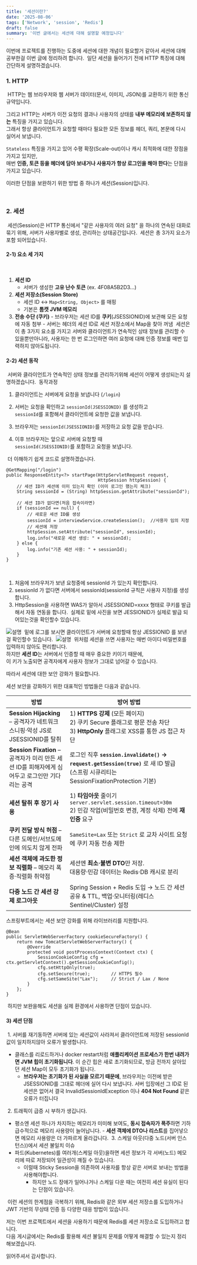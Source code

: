 ```yaml
---
title: '세션이란?'
date: '2025-08-06'
tags: ['Network', 'session', 'Redis']
draft: false
summary: '이번 글에서는 세션에 대해 설명할 예정입니다'
---
```


이번에 프로젝트를 진행하는 도중에 세션에 대한 개념이 필요할거 같아서 세션에 대해 공부한걸 이번 글에 정리하려 합니다.
​
일단 세션을 들어가기 전에 HTTP 특징에 대해 간단하게 설명하겠습니다.
​

### 1\. HTTP

​
HTTP는 웹 브라우저와 웹 서버가 데이터(문서, 이미지, JSON)를 교환하기 위한 통신 규약입니다.

그리고 HTTP는 서버가 이전 요청의 결과나 사용자의 상태를 **내부 메모리에 보존하지 않는** 특징을 가지고 있습니다.  
그래서 항상 클라이언트가 요청할 때마다 필요한 모든 정보를 헤더, 쿼리, 본문에 다시 실어서 보냅니다.

`Stateless` 특징을 가지고 있어 수평 확장(Scale-out)이나 캐시 최적화에 대한 장점을 가지고 있지만,  
매번 **인증, 토큰 등을 헤더에 담아 보내거나 사용자가 항상 로그인을 해야 한다**는 단점을 가지고 있습니다.

이러한 단점을 보완하기 위한 방법 중 하나가 세션(Session)입니다.

​

### 2\. 세션

​
세션(Session)은 HTTP 통신에서 "같은 사용자의 여러 요청" 을 하나의 연속된 대화로 묶기 위해, 서버가 사용자별로 생성, 관리하는 상태공간입니다.
​
세션은 총 3가지 요소가 포함 되어있습니다.
​

#### 2-1) 요소 세 가지

​

1.  **세션 ID**
    - 서버가 생성한 **고유 난수 토큰** (ex. 4F08A5B2D3…)
2.  **세션 저장소(Session Store)**
    - 세션 ID ↔ `Map<String, Object>` 를 매핑
    - 기본은 **톰캣 JVM 메모리**
3.  **전송 수단 (쿠키)** - 브라우저는 세션 ID를 **쿠키**(JSESSIONID)에 보관해 모든 요청에 자동 첨부 - 서버는 헤더의 세션 ID로 세션 저장소에서 Map을 찾아 꺼냄
    ​
    세션은 이 총 3가지 요소를 가지고 서버와 클라이언트가 연속적인 상태 정보를 관리할 수 있을뿐만아니라, 사용자는 한 번 로그인하면 여러 요청에 대해 인증 정보를 매번 입력하지 않아도됩니다.
    ​

#### 2-2) 세션 동작

​
서버와 클라이언트가 연속적인 상태 정보를 관리하기위해 세션이 어떻게 생성되는지 설명하겠습니다.
​
동작과정
​

1. 클라이언트는 서버에게 요청을 보냅니다 (`/login`)

2. 서버는 요청을 확인하고 `sessionId(JSESSIONID)` 를 생성하고  
   `sessionId`를 포함해서 클라이언트에 요청한 값을 보냅니다.

3. 브라우저는 `sessionId(JSESSIONID)`를 저장하고 요청 값을 받습니다.

4. 이후 브라우저는 앞으로 서버에 요청할 때  
   `sessionId(JSESSIONID)`를 포함하고 요청을 보냅니다.

​
더 이해하기 쉽게 코드로 설명하겠습니다.
​

```
@GetMapping("/login")
public ResponseEntity<?> startPage(HttpServletRequest request,
                                   HttpSession httpSession) {
    // 세션 ID가 세션에 이미 있는지 확인 (이미 로그인 했는지 체크)
    String sessionId = (String) httpSession.getAttribute("sessionId");
​
    // 세션 ID가 없다면(처음 접속이라면)
    if (sessionId == null) {
        // 새로운 세션 ID를 생성
        sessionId = interviewService.createSession();  //사용자 임의 지정
        // 세션에 저장
        httpSession.setAttribute("sessionId", sessionId);
        log.info("새로운 세션 생성: " + sessionId);
    } else {
        log.info("기존 세션 사용: " + sessionId);
    }
}
```

​

1. 처음에 브라우저가 보낸 요청중에 sessionId 가 있는지 확인합니다.
   ​
2. sessionId 가 없다면 서버에서 sessionId(sessionId 규칙은 사용자 지정)를 생성합니다.
   ​
3. HttpSession을 사용하면 WAS가 알아서 JSESSIONID=xxxx 형태로 쿠키를 발급해서 자동 연동을 합니다.
   ​
   실제로 밑에 사진을 보면 JESSIONID가 실제로 발급 되어있는것을 확인할수 있습니다.

​![설명](/static/images/기존세션.png)
​
밑에 로그를 보시면 클라이언트가 서버에 요청할때 항상 JESSIONID 를 보낸걸 확인할수 있습니다.
​
​![설명](/static/images/JESSIONID.png)
​
위처럼 세션을 쓰면 사용자는 매번 아이디·비밀번호를 입력하지 않아도 편리합니다.  
하지만 **세션 ID**는 서버에서 인증할 때 매우 중요한 키이기 때문에,  
이 키가 노출되면 공격자에게 사용자 정보가 그대로 넘어갈 수 있습니다.

따라서 세션에 대한 보안 강화가 필요합니다.

세션 보안을 강화하기 위한 대표적인 방법들은 다음과 같습니다.

| 방법                                                                                           | 방어 방법                                                                                                                                |
| ---------------------------------------------------------------------------------------------- | ---------------------------------------------------------------------------------------------------------------------------------------- |
| **Session Hijacking** – 공격자가 네트워크 스니핑·악성 JS로 JSESSIONID를 탈취                   | 1) **HTTPS 강제** (모든 페이지)<br/>2) 쿠키 Secure 플래그로 평문 전송 차단<br/>3) **HttpOnly** 플래그로 XSS를 통한 JS 접근 차단          |
| **Session Fixation** – 공격자가 미리 만든 세션 ID를 피해자에게 심어두고 로그인만 기다리는 공격 | 로그인 직후 **`session.invalidate()` → `request.getSession(true)`** 로 새 ID 발급<br/>(스프링 시큐리티는 SessionFixationProtection 기본) |
| **세션 탈취 후 장기 사용**                                                                     | 1) **타임아웃** 줄이기 `server.servlet.session.timeout=30m`<br/>2) 민감 작업(비밀번호 변경, 계정 삭제) 전에 **재인증** 요구              |
| **쿠키 전달 방식 허점** – 다른 도메인/서브도메인에 의도치 않게 전파                            | `SameSite=Lax` 또는 `Strict` 로 교차 사이트 요청에 쿠키 자동 전송 제한                                                                   |
| **세션 객체에 과도한 정보 직렬화** – 메모리 폭증·직렬화 취약점                                 | 세션엔 **최소·불변 DTO**만 저장.<br/>대용량·민감 데이터는 Redis·DB 캐시로 분리                                                           |
| **다중 노드 간 세션 강제 로그아웃**                                                            | Spring Session + Redis 도입 → 노드 간 세션 공유 & TTL, 백업·모니터링(레디스 Sentinel/Cluster) 설정                                       |

​스프링부트에서는 세션 보안 강화를 위해 라이브러리를 지원합니다.
​

```
@Bean
public ServletWebServerFactory cookieSecureFactory() {
    return new TomcatServletWebServerFactory() {
        @Override
        protected void postProcessContext(Context ctx) {
            SessionCookieConfig cfg = ctx.getServletContext().getSessionCookieConfig();
            cfg.setHttpOnly(true);
            cfg.setSecure(true);        // HTTPS 필수
            cfg.setSameSite("Lax");     // Strict / Lax / None
        }
    };
}
```

​
하지만 보완을해도 세션을 실제 환경에서 사용하면 단점이 있습니다.
​

#### 3) 세션 단점

​
1\. 서버를 재기동하면 서버에 있는 세션값이 사라져서 클라이언트에 저장된 sessionId 값이 일치하지않아 오류가 발생합니다.
​

- 클래스를 리로드하거나 docker restart처럼 **애플리케이션 프로세스가 한번 내려가면 JVM 힙이 초기화됩니다**. 이 순간 힙은 새로 초기화되므로, 방금 전까지 살아있던 세션 Map이 모두 초기화가 됩니다.
  - **브라우저는 초기화가 된 사실을 모르기 때문에**, 브라우저는 이전에 받은 JSESSIONID를 그대로 헤더에 실어 다시 보냅니다. 서버 입장에선 그 ID로 된 세션은 없어서 결국 InvalidSessionIdException 이나 **404 Not Found** 같은 오류가 터집니다

​
2\. 트래픽이 급증 시 부하가 생깁니다.
​

- 평소엔 세션 하나가 차지하는 메모리가 미미해 보여도, **동시 접속자가 폭주**하면 기하급수적으로 메모리 사용량이 늘어납니다. - **세션 객체에 DTO나 리스트**를 집어넣으면 메모리 사용량은 더 가파르게 올라갑니다.
  ​
  3\. 스케일 아웃(다중 노드(서버 인스턴스))에서 세션 불일치 이슈
  ​
- 파드(Kubernetes)를 여러개(스케일 아웃)을하면 세션 정보가 각 서버(노드) 메모리에 따로 저장되어 일관성이 깨질 수 있습니다.
  - 이럴때 Sticky Session을 의존하여 사용자를 항상 같은 서버로 보내는 방법을 사용해야합니다.
    - 하지만 노드 장애가 일어나거나 스케일 다운 때는 여전히 세션 유실이 된다는 단점이 있습니다.

​
이런 세션의 한계점을 극복하기 위해, Redis와 같은 외부 세션 저장소를 도입하거나  
JWT 기반의 무상태 인증 등 다양한 대응 방법이 있습니다.

저는 이번 프로젝트에서 세션을 사용하기 때문에 Redis를 세션 저장소로 도입하려고 합니다.  
다음 게시글에서는 Redis를 활용해 세션 불일치 문제를 어떻게 해결할 수 있는지 정리해보겠습니다.

읽어주셔서 감사합니다.
